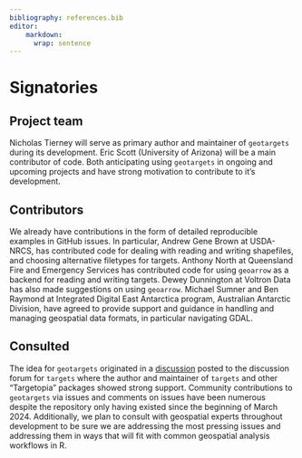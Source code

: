 ```yaml
---
bibliography: references.bib
editor:
    markdown: 
      wrap: sentence
---
```


# Signatories

<!-- 
This section provides the ISC with a view of the support received from the community for a proposal. Acceptance isn't predicated on popularity but community acceptance is important.  Willingness to accept outside input is also a good marker for project delivery. 

An optional section would be for R-Core signatories where changes to R are proposed.
-->

## Project team

<!-- 
Who are the people responsible for actually delivering the project if the proposal gets accepted and are already signed up and rearing to go?
-->

Nicholas Tierney will serve as primary author and maintainer of `geotargets` during its development.
Eric Scott (University of Arizona) will be a main contributor of code.
Both anticipating using `geotargets` in ongoing and upcoming projects and have strong motivation to contribute to it's development.

## Contributors

<!-- 
Who are the people who have actively helped with this proposal but won't necessarily be on the core project team later?
-->

We already have contributions in the form of detailed reproducible examples in GitHub issues.
In particular, Andrew Gene Brown at USDA-NRCS, has contributed code for dealing with reading and writing shapefiles, and choosing alternative filetypes for targets.
Anthony North at Queensland Fire and Emergency Services has contributed code for using `geoarrow` as a backend for reading and writing targets.
Dewey Dunnington at Voltron Data has also made suggestions on using `geoarrow`.
Michael Sumner and Ben Raymond at Integrated Digital East Antarctica program, Australian Antarctic Division, have agreed to provide support and guidance in handling and managing geospatial data formats, in particular navigating GDAL.

## Consulted

<!-- 
Who has been given the opportunity to provide feedback on the proposal? This should include any R Consortium & ISC members who the proposal has been discussed with.
-->

The idea for `geotargets` originated in a [discussion](https://github.com/ropensci/targets/discussions/1248) posted to the discussion forum for `targets` where the author and maintainer of `targets` and other "Targetopia" packages showed strong support.
Community contributions to `geotargets` via issues and comments on issues have been numerous despite the repository only having existed since the beginning of March 2024.
Additionally, we plan to consult with geospatial experts throughout development to be sure we are addressing the most pressing issues and addressing them in ways that will fit with common geospatial analysis workflows in R.

